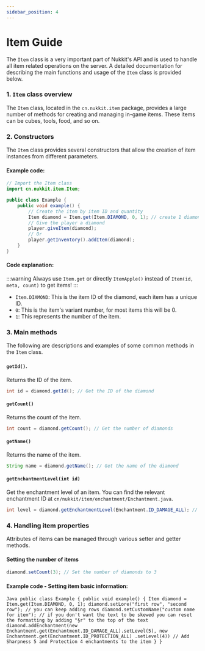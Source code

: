 ```yaml
---
sidebar_position: 4
---
```


# Item Guide


The `Item` class is a very important part of Nukkit's API and is used to handle all item related operations on the server. A detailed documentation for describing the main functions and usage of the `Item` class is provided below.

### 1. `Item` class overview

The `Item` class, located in the `cn.nukkit.item` package, provides a large number of methods for creating and managing in-game items. These items can be cubes, tools, food, and so on.

### 2. Constructors

The `Item` class provides several constructors that allow the creation of item instances from different parameters.

#### Example code:
```java
// Import the Item class
import cn.nukkit.item.Item;

public class Example {
    public void example() {
        // Create the item by item ID and quantity
        Item diamond = Item.get(Item.DIAMOND, 0, 1); // create 1 diamond
        // Give the player a diamond
        player.giveItem(diamond);
        // Or
        player.getInventory().addItem(diamond);
    }
}
```

#### Code explanation:
:::warning
    Always use `Item.get` or directly `ItemApple()` instead of `Item(id, meta, count)` to get items!
:::
- `Item.DIAMOND`: This is the item ID of the diamond, each item has a unique ID.
- `0`: This is the item's variant number, for most items this will be 0.
- `1`: This represents the number of the item.

### 3. Main methods

The following are descriptions and examples of some common methods in the `Item` class.

#### `getId()`.
Returns the ID of the item.
```java
int id = diamond.getId(); // Get the ID of the diamond
```

#### `getCount()`
Returns the count of the item.
```java
int count = diamond.getCount(); // Get the number of diamonds
```

#### `getName()`
Returns the name of the item.
```java
String name = diamond.getName(); // Get the name of the diamond
```

#### `getEnchantmentLevel(int id)`
Get the enchantment level of an item.
You can find the relevant enchantment ID at ``cn/nukkit/item/enchantment/Enchantment.java``.
```java
int level = diamond.getEnchantmentLevel(Enchantment.ID_DAMAGE_ALL); // Get the diamond's sharpness level. If it's not enchanted, return 0.
```

### 4. Handling item properties

Attributes of items can be managed through various setter and getter methods.

#### Setting the number of items
```java
diamond.setCount(3); // Set the number of diamonds to 3
```

#### Example code - Setting item basic information:

``Java
public class Example {
    public void example() {
        Item diamond = Item.get(Item.DIAMOND, 0, 1);
        diamond.setLore("first row", "second row"); // you can keep adding rows
        diamond.setCustomName("custom name for item"); // if you don't want the text to be skewed you can reset the formatting by adding "§r" to the top of the text
        diamond.addEnchantment(new Enchantment.get(Enchantment.ID_DAMAGE_ALL).setLevel(5), new Enchantment.get(Enchantment.ID_PROTECTION_ALL) .setLevel(4)) // Add Sharpness 5 and Protection 4 enchantments to the item
    }
}
``
